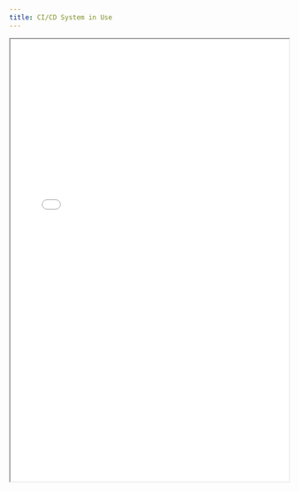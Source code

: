 ```yaml
---
title: CI/CD System in Use
---
```


<iframe
  src="/files/compliance/security-controls/CI_CD.pdf"
  width="100%"
  height="800px"
  style={{ border: '1px solid #ccc', borderRadius: '8px' }}
  title="CI/CD System in Use"
/>